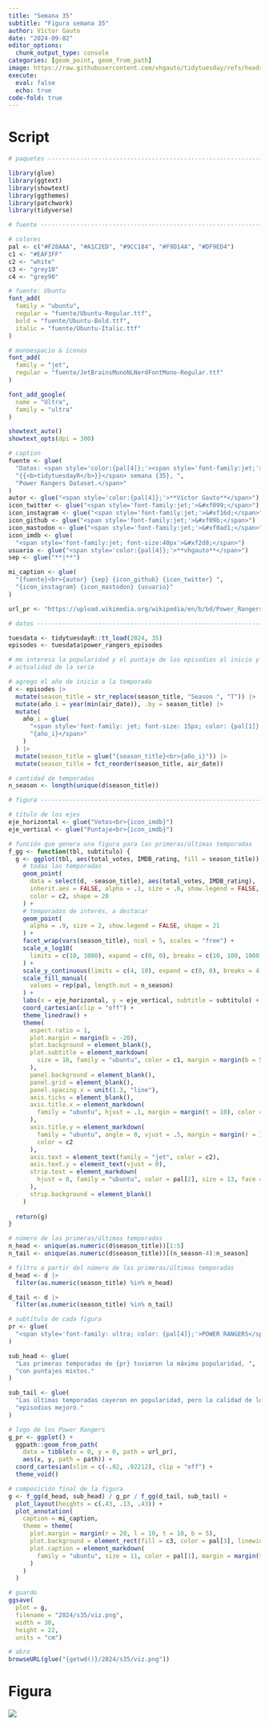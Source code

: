 ```yaml
---
title: "Semana 35"
subtitle: "Figura semana 35"
author: Víctor Gauto
date: "2024-09-02"
editor_options:
  chunk_output_type: console
categories: [geom_point, geom_from_path]
image: https://raw.githubusercontent.com/vhgauto/tidytuesday/refs/heads/main/2024/s35/viz.png
execute:
  eval: false
  echo: true
code-fold: true
---
```



# Script

```r

# paquetes ----------------------------------------------------------------

library(glue)
library(ggtext)
library(showtext)
library(ggthemes)
library(patchwork)
library(tidyverse)

# fuente ------------------------------------------------------------------

# colores
pal <- c("#F28AAA", "#A1C2ED", "#9CC184", "#F9D14A", "#DF9ED4")
c1 <- "#EAF3FF"
c2 <- "white"
c3 <- "grey10"
c4 <- "grey90"

# fuente: Ubuntu
font_add(
  family = "ubuntu", 
  regular = "fuente/Ubuntu-Regular.ttf",
  bold = "fuente/Ubuntu-Bold.ttf",
  italic = "fuente/Ubuntu-Italic.ttf"
)

# monoespacio & íconos
font_add(
  family = "jet", 
  regular = "fuente/JetBrainsMonoNLNerdFontMono-Regular.ttf"
)

font_add_google(
  name = "Ultra",
  family = "ultra"
)

showtext_auto()
showtext_opts(dpi = 300)

# caption
fuente <- glue(
  "Datos: <span style='color:{pal[4]};'><span style='font-family:jet;'>",
  "{{<b>tidytuesdayR</b>}}</span> semana {35}, ",
  "Power Rangers Dataset.</span>"
)
autor <- glue("<span style='color:{pal[4]};'>**Víctor Gauto**</span>")
icon_twitter <- glue("<span style='font-family:jet;'>&#xf099;</span>")
icon_instagram <- glue("<span style='font-family:jet;'>&#xf16d;</span>")
icon_github <- glue("<span style='font-family:jet;'>&#xf09b;</span>")
icon_mastodon <- glue("<span style='font-family:jet;'>&#xf0ad1;</span>")
icon_imdb <- glue(
  "<span style='font-family:jet; font-size:40px'>&#xf2d8;</span>")
usuario <- glue("<span style='color:{pal[4]};'>**vhgauto**</span>")
sep <- glue("**|**")

mi_caption <- glue(
  "{fuente}<br>{autor} {sep} {icon_github} {icon_twitter} ",
  "{icon_instagram} {icon_mastodon} {usuario}"
)

url_pr <- "https://upload.wikimedia.org/wikipedia/en/b/bd/Power_Rangers_Logo.webp"

# datos -------------------------------------------------------------------

tuesdata <- tidytuesdayR::tt_load(2024, 35)
episodes <- tuesdata$power_rangers_episodes

# me interesa la popularidad y el puntaje de los episodios al inicio y en la 
# actualidad de la serie

# agrego el año de inicio a la temporada
d <- episodes |> 
  mutate(season_title = str_replace(season_title, "Season ", "T")) |> 
  mutate(año_i = year(min(air_date)), .by = season_title) |> 
  mutate(
    año_i = glue(
      "<span style='font-family: jet; font-size: 15px; color: {pal[1]}'>",
      "{año_i}</span>"
    )
  ) |> 
  mutate(season_title = glue("{season_title}<br>{año_i}")) |> 
  mutate(season_title = fct_reorder(season_title, air_date))

# cantidad de temporadas
n_season <- length(unique(d$season_title))

# figura ------------------------------------------------------------------

# título de los ejes
eje_horizontal <- glue("Votos<br>{icon_imdb}")
eje_vertical <- glue("Puntaje<br>{icon_imdb}")

# función que genera una figura para las primeras/últimas temporadas
f_gg <- function(tbl, subtitulo) {
  g <- ggplot(tbl, aes(total_votes, IMDB_rating, fill = season_title)) +
    # todas las temporadas
    geom_point(
      data = select(d, -season_title), aes(total_votes, IMDB_rating),
      inherit.aes = FALSE, alpha = .1, size = .6, show.legend = FALSE,
      color = c2, shape = 20
    ) +
    # temporadas de interés, a destacar
    geom_point(
      alpha = .9, size = 2, show.legend = FALSE, shape = 21
    ) +
    facet_wrap(vars(season_title), ncol = 5, scales = "free") +
    scale_x_log10(
      limits = c(10, 1000), expand = c(0, 0), breaks = c(10, 100, 1000)
    ) +
    scale_y_continuous(limits = c(4, 10), expand = c(0, 0), breaks = 4:10) +
    scale_fill_manual(
      values = rep(pal, length.out = n_season)
    ) +
    labs(x = eje_horizontal, y = eje_vertical, subtitle = subtitulo) +
    coord_cartesian(clip = "off") +
    theme_linedraw() +
    theme(
      aspect.ratio = 1,
      plot.margin = margin(b = -20),
      plot.background = element_blank(),
      plot.subtitle = element_markdown(
        size = 16, family = "ubuntu", color = c1, margin = margin(b = 5, t = 20)
      ),
      panel.background = element_blank(),
      panel.grid = element_blank(),
      panel.spacing.x = unit(1.3, "line"),
      axis.ticks = element_blank(),
      axis.title.x = element_markdown(
        family = "ubuntu", hjust = .1, margin = margin(t = 10), color = c2
      ),
      axis.title.y = element_markdown(
        family = "ubuntu", angle = 0, vjust = .5, margin = margin(r = 10),
        color = c2
      ),
      axis.text = element_text(family = "jet", color = c2),
      axis.text.y = element_text(vjust = 0),
      strip.text = element_markdown(
        hjust = 0, family = "ubuntu", color = pal[2], size = 13, face = "bold"
      ),
      strip.background = element_blank()
    )
  
  return(g)
}

# número de las primeras/últimas temporadas
n_head <- unique(as.numeric(d$season_title))[1:5]
n_tail <- unique(as.numeric(d$season_title))[(n_season-4):n_season]

# filtro a partir del número de las primeras/últimas temporadas
d_head <- d |> 
  filter(as.numeric(season_title) %in% n_head)

d_tail <- d |> 
  filter(as.numeric(season_title) %in% n_tail)

# subtítulo de cada figura
pr <- glue(
  "<span style='font-family: ultra; color: {pal[4]};'>POWER RANGERS</span>"
)

sub_head <- glue(
  "Las primeras temporadas de {pr} tuvieron la máxima popularidad, ",
  "con puntajes mixtos."
)

sub_tail <- glue(
  "Las últimas temporadas cayeron en popularidad, pero la calidad de los ",
  "episodios mejoró."
)

# logo de los Power Rangers
g_pr <- ggplot() +
  ggpath::geom_from_path(
    data = tibble(x = 0, y = 0, path = url_pr),
    aes(x, y, path = path)) +
  coord_cartesian(xlim = c(-.02, .02212), clip = "off") +
  theme_void()

# composición final de la figura
g <- f_gg(d_head, sub_head) / g_pr / f_gg(d_tail, sub_tail) +
  plot_layout(heights = c(.43, .13, .43)) +
  plot_annotation(
    caption = mi_caption,
    theme = theme(
      plot.margin = margin(r = 20, l = 10, t = 10, b = 5),
      plot.background = element_rect(fill = c3, color = pal[3], linewidth = 3),
      plot.caption = element_markdown(
        family = "ubuntu", size = 11, color = pal[1], margin = margin(t = -20)
      )
    )
  )

# guardo
ggsave(
  plot = g,
  filename = "2024/s35/viz.png",
  width = 30,
  height = 22,
  units = "cm")

# abro
browseURL(glue("{getwd()}/2024/s35/viz.png"))

```

# Figura

![](https://raw.githubusercontent.com/vhgauto/tidytuesday/refs/heads/main/2024/s35/viz.png)


